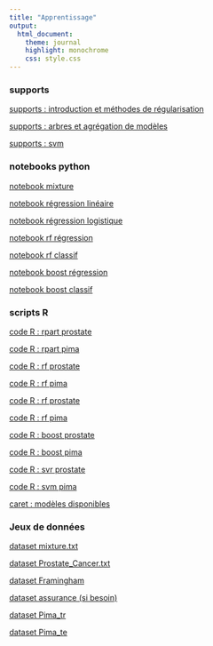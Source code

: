 ```yaml
---
title: "Apprentissage"
output:
  html_document:
    theme: journal
    highlight: monochrome
    css: style.css
---
```

### supports

[supports : introduction et méthodes de régularisation](http://masedki.github.io/enseignements/pdfs/apprentissage/apprentissage.pdf)

[supports :  arbres et agrégation de modèles](http://masedki.github.io/enseignements/pdfs/apprentissage/arbres.pdf)

[supports :  svm](http://masedki.github.io/enseignements/pdfs/apprentissage/svm.pdf)


### notebooks python 

[notebook mixture](http://masedki.github.io/enseignements/apprentissage/mixture.html)

[notebook régression linéaire](http://masedki.github.io/enseignements/apprentissage/Regression.html)

[notebook régression logistique](http://masedki.github.io/enseignements/apprentissage/logistique.html)

[notebook rf régression](http://masedki.github.io/enseignements/apprentissage/rf_reg.html)

[notebook rf classif](http://masedki.github.io/enseignements/apprentissage/rf_classif.html)

[notebook boost régression](http://masedki.github.io/enseignements/apprentissage/boost_reg.html)

[notebook boost classif](http://masedki.github.io/enseignements/apprentissage/boost_classif.html)


### scripts R

[code R : rpart prostate](http://masedki.github.io/enseignements/rcode/apprentissage/rpart_prostate.R)

[code R : rpart pima](http://masedki.github.io/enseignements/rcode/apprentissage/rpart_pima.R)

[code R : rf prostate](http://masedki.github.io/enseignements/rcode/apprentissage/rf_reg.R)

[code R : rf pima](http://masedki.github.io/enseignements/rcode/apprentissage/rf_classif.R)

[code R : rf prostate](http://masedki.github.io/enseignements/rcode/apprentissage/rf_reg.R)

[code R : rf pima](http://masedki.github.io/enseignements/rcode/apprentissage/rf_classif.R)

[code R : boost prostate](http://masedki.github.io/enseignements/rcode/apprentissage/boost_reg.R)

[code R : boost pima](http://masedki.github.io/enseignements/rcode/apprentissage/boost_classif.R)

[code R : svr prostate](http://masedki.github.io/enseignements/rcode/apprentissage/svr_reg.R)

[code R : svm pima](http://masedki.github.io/enseignements/rcode/apprentissage/svm_classif.R)


[caret : modèles disponibles](https://topepo.github.io/caret/available-models.html)

### Jeux de données 

[dataset mixture.txt](http://masedki.github.io/enseignements/datasets/mixture.txt)

[dataset Prostate_Cancer.txt](http://masedki.github.io/enseignements/datasets/Prostate_Cancer.txt)

[dataset Framingham](http://masedki.github.io/enseignements/datasets/framingham.csv)

[dataset assurance (si besoin)](http://masedki.github.io/enseignements/datasets/insurance.rda)

[dataset Pima_tr](http://masedki.github.io/enseignements/datasets/Pima_tr.csv)

[dataset Pima_te](http://masedki.github.io/enseignements/datasets/Pima_te.csv)